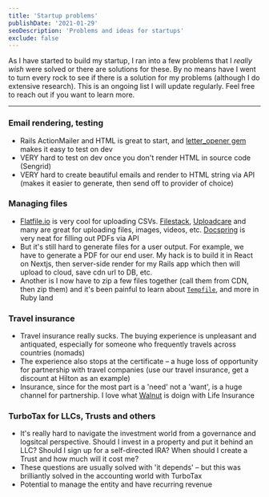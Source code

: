 ```yaml
---
title: 'Startup problems'
publishDate: '2021-01-29'
seoDescription: 'Problems and ideas for startups'
exclude: false
---
```


As I have started to build my startup, I ran into a few problems that I _really wish_ were solved or there are solutions for these. By no means have I went to turn every rock to see if there is a solution for my problems (although I do extensive research). This is an ongoing list I will update regularly. Feel free to reach out if you want to learn more.

---

### Email rendering, testing

- Rails ActionMailer and HTML is great to start, and [letter_opener gem](https://github.com/ryanb/letter_opener) makes it easy to test on dev
- VERY hard to test on dev once you don't render HTML in source code (Sengrid)
- VERY hard to create beautiful emails and render to HTML string via API (makes it easier to generate, then send off to provider of choice)

### Managing files

- [Flatfile.io](https://flatfile.io) is very cool for uploading CSVs. [Filestack](https://www.filestack.com/), [Uploadcare](https://uploadcare.com/) and many are great for uploading files, images, videos, etc. [Docspring](https://docspring.com/) is very neat for filling out PDFs via API
- But it's still hard to generate files for a user output. For example, we have to generate a PDF for our end user. My hack is to build it in React on Nextjs, then server-side render for my Rails app which then will upload to cloud, save cdn url to DB, etc.
- Another is I now have to zip a few files together (call them from CDN, then zip them) and it's been painful to learn about [`Tempfile`](https://ruby-doc.org/stdlib-2.4.0/libdoc/tempfile/rdoc/Tempfile.html), and more in Ruby land

### Travel insurance

- Travel insurance really sucks. The buying experience is unpleasant and antiquated, especially for someone who frequently travels across countries (nomads)
- The experience also stops at the certificate – a huge loss of opportunity for partnership with travel companies (use our travel insurance, get a discount at Hilton as an example)
- Insurance, since for the most part is a 'need' not a 'want', is a huge channel for partnership. I love what [Walnut](https://gowalnut) is doign with Life Insurance

### TurboTax for LLCs, Trusts and others

- It's really hard to navigate the investment world from a governance and logsitcal perspective. Should I invest in a property and put it behind an LLC? Should I sign up for a self-directed IRA? When should I create a Trust and how much will it cost me?
- These questions are usually solved with 'it depends' – but this was brilliantly solved in the accounting world with TurboTax
- Potential to manage the entity and have recurring revenue
